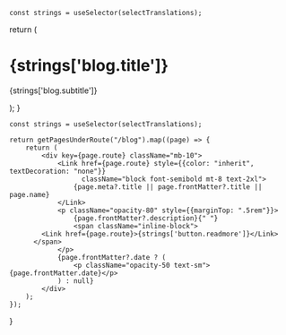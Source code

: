 

    const strings = useSelector(selectTranslations);

  return (
    <div className="max-w-screen-lg mx-auto pt-4 pb-8 mb-16 border-b border-gray-400 border-opacity-20">
        <Head>
            <title>MohistMC - Blog</title>
        </Head>
      <h1>
        <span className="font-bold leading-tight lg:text-5xl">{strings['blog.title']}</span>
      </h1>
      <p className="text-center text-gray-500 dark:text-gray-400 font-space-grotesk">
          {strings['blog.subtitle']}
      </p>
    </div>
  );
}


    const strings = useSelector(selectTranslations);

    return getPagesUnderRoute("/blog").map((page) => {
        return (
            <div key={page.route} className="mb-10">
                <Link href={page.route} style={{color: "inherit", textDecoration: "none"}}
                      className="block font-semibold mt-8 text-2xl">
                    {page.meta?.title || page.frontMatter?.title || page.name}
                </Link>
                <p className="opacity-80" style={{marginTop: ".5rem"}}>
                    {page.frontMatter?.description}{" "}
                    <span className="inline-block">
            <Link href={page.route}>{strings['button.readmore']}</Link>
          </span>
                </p>
                {page.frontMatter?.date ? (
                    <p className="opacity-50 text-sm">{page.frontMatter.date}</p>
                ) : null}
            </div>
        );
    });
}

<BlogHeader />
<BlogIndex />
